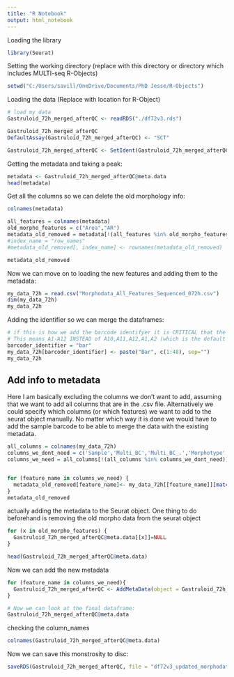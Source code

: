 ```yaml
---
title: "R Notebook"
output: html_notebook
---
```


Loading the library
```r
library(Seurat)
```

Setting the working directory (replace with this directory or directory which includes MULTI-seq R-Objects)
```r
setwd("C:/Users/savill/OneDrive/Documents/PhD Jesse/R-Objects")
```
Loading the data (Replace with location for R-Object)
```r
# load my data
Gastruloid_72h_merged_afterQC <- readRDS("./df72v3.rds")

Gastruloid_72h_merged_afterQC
DefaultAssay(Gastruloid_72h_merged_afterQC) <- "SCT"

Gastruloid_72h_merged_afterQC <- SetIdent(Gastruloid_72h_merged_afterQC, value = "predicted.id")
```
Getting the metadata and taking a peak:
```r
metadata <- Gastruloid_72h_merged_afterQC@meta.data
head(metadata)
```
Get all the columns so we can delete the old morphology info:
```r
colnames(metadata)
```
```r
all_features = colnames(metadata)
old_morpho_features = c("Area","AR")
metadata_old_removed = metadata[!(all_features %in% old_morpho_features)]
#index_name = "row_names"
#metadata_old_removed[, index_name] <- rownames(metadata_old_removed)

metadata_old_removed

```
Now we can move on to loading the new features and adding them to the metadata:
```r
my_data_72h = read.csv("Morphodata_All_Features_Sequenced_072h.csv")
dim(my_data_72h)
my_data_72h
```
Adding the identifier so we can merge the dataframes:
```r
# if this is how we add the barcode identifyer it is CRITICAL that the order is the same as in the spreadsheet
# This means A1-A12 INSTEAD of A10,A11,A12,A1,A2 (which is the default order in python and pandas)
barcoder_identifier = "bar"
my_data_72h[barcoder_identifier] <- paste("Bar", c(1:48), sep="")
my_data_72h
```
## Add info to metadata
Here I am basically excluding the columns we don't want to add, assuming that we want to add all columns that are in the .csv file. Alternatively we could specify which columns (or which features) we want to add to the seurat object manually. No matter which way it is done we would have to add the sample barcode to be able to merge the data with the existing metadata.
```r
all_columns = colnames(my_data_72h)
columns_we_dont_need = c('Sample','Multi_BC','Multi_BC_.','Morphotype',barcoder_identifier)
columns_we_need = all_columns[!(all_columns %in% columns_we_dont_need)]


for (feature_name in columns_we_need) {
  metadata_old_removed[feature_name]<- my_data_72h[[feature_name]][match(metadata_old_removed$Sample.barcode, my_data_72h[[barcoder_identifier]])]
} 
metadata_old_removed
```

actually adding the metadata to the Seurat object. One thing to do beforehand is removing the old morpho data from the seurat object
```r

for (x in old_morpho_features) {
  Gastruloid_72h_merged_afterQC@meta.data[[x]]=NULL
} 

head(Gastruloid_72h_merged_afterQC@meta.data)
```
Now we can add the new metadata
```r
for (feature_name in columns_we_need){
  Gastruloid_72h_merged_afterQC <- AddMetaData(object = Gastruloid_72h_merged_afterQC, metadata = metadata_old_removed[[feature_name]], col.name = feature_name)
}

# Now we can look at the final dataframe:
Gastruloid_72h_merged_afterQC@meta.data
```
checking the column_names
```r
colnames(Gastruloid_72h_merged_afterQC@meta.data)
```
Now we can save this monstrosity to disc:
```r
saveRDS(Gastruloid_72h_merged_afterQC, file = "df72v3_updated_morphodata.rds")
```